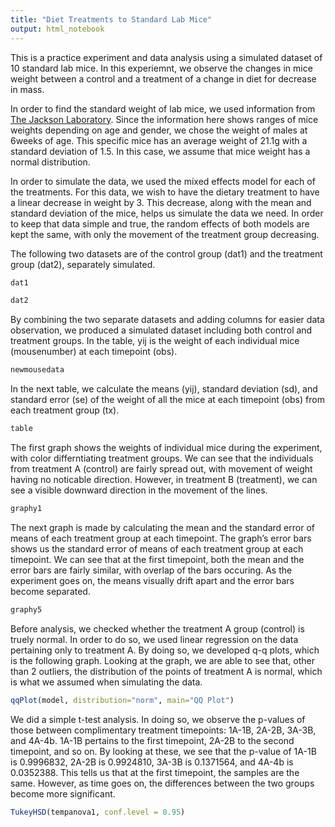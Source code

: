 ```yaml
---
title: "Diet Treatments to Standard Lab Mice"
output: html_notebook
---
```


This is a practice experiment and data analysis using a simulated dataset of 10 standard lab mice. In this experiemnt, we observe the changes in mice weight between a control and a treatment of a change in diet for decrease in mass. 

In order to find the standard weight of lab mice, we used information from [The Jackson Laboratory](https://www.jax.org/jax-mice-and-services/strain-data-sheet-pages/body-weight-chart-000664). Since the information here shows ranges of mice weights depending on age and gender, we chose the weight of males at 6weeks of age. This specific mice has an average weight of 21.1g with a standard deviation of 1.5. In this case, we assume that mice weight has a normal distribution. 

In order to simulate the data, we used the mixed effects model for each of the treatments. For this data, we wish to have the dietary treatment to have a linear decrease in weight by 3. This decrease, along with the mean and standard deviation of the mice, helps us simulate the data we need. In order to keep that data simple and true, the random effects of both models are kept the same, with only the movement of the treatment group decreasing.

The following two datasets are of the control group (dat1) and the treatment group (dat2), separately simulated.

```r
dat1
```

```r
dat2
```


By combining the two separate datasets and adding columns for easier data observation, we produced a simulated dataset including both control and treatment groups. In the table, yij is the weight of each individual mice (mousenumber) at each timepoint (obs).

```r
newmousedata
```

In the next table, we calculate the means (yij), standard deviation (sd), and standard error (se) of the weight of all the mice at each timepoint (obs) from each treatment group (tx).

```r
table
```

The first graph shows the weights of individual mice during the experiment, with color differntiating treatment groups. We can see that the individuals from treatment A (control) are fairly spread out, with movement of weight having no noticable direction. However, in treatment B (treatment), we can see a visible downward direction in the movement of the lines.

```r
graphy1
```

The next graph is made by calculating the mean and the standard error of means of each treatment group at each timepoint. The graph's error bars shows us the standard error of means of each treatment group at each timepoint. We can see that at the first timepoint, both the mean and the error bars are fairly similar, with overlap of the bars occuring. As the experiment goes on, the means visually drift apart and the error bars become separated.

```r
graphy5
```

Before analysis, we checked whether the treatment A group (control) is truely normal. In order to do so, we used linear regression on the data pertaining only to treatment A. By doing so, we developed q-q plots, which is the following graph. Looking at the graph, we are able to see that, other than 2 outliers, the distribution of the points of treatment A is normal, which is what we assumed when simulating the data.

```r
qqPlot(model, distribution="norm", main="QQ Plot")
```

We did a simple t-test analysis. In doing so, we observe the p-values of those between complimentary treatment timepoints: 1A-1B, 2A-2B, 3A-3B, and 4A-4b. 1A-1B pertains to the first timepoint, 2A-2B to the second timepoint, and so on. By looking at these, we see that the p-value of 1A-1B is 0.9996832, 2A-2B is 0.9924810, 3A-3B is 0.1371564, and 4A-4b is 0.0352388. This tells us that at the first timepoint, the samples are the same. However, as time goes on, the differences between the two groups become more significant.

```r
TukeyHSD(tempanova1, conf.level = 0.95)
```



















































